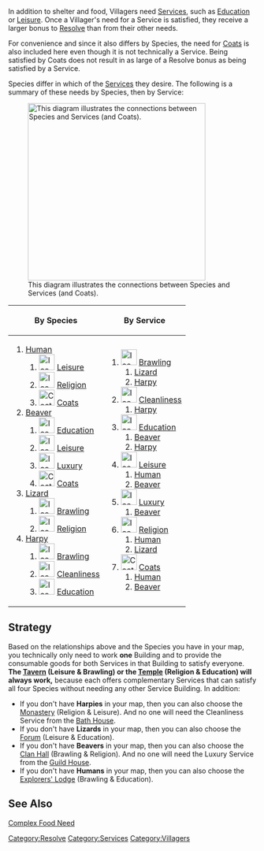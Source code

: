 In addition to shelter and food, Villagers need [[Services]], such as [[Education]] or [[Leisure]]. Once a Villager's need for a Service is satisfied, they receive a larger bonus to [[Resolve]] than from their other needs.

For convenience and since it also differs by Species, the need for [[Coats]] is also included here even though it is not technically a Service. Being satisfied by Coats does not result in as large of a Resolve bonus as being satisfied by a Service.

Species differ in which of the [[Services]] they desire. The following is a summary of these needs by Species, then by Service:

[[File:Species Servies Needs.png|thumb|360px|This diagram illustrates the connections between Species and Services (and Coats).]]
{| class="wikitable"
! By Species !! By Service
|- style="vertical-align:top;"
|
# [[Human]]
## [[File:Icon_Need_Leisure.png|32px]] [[Leisure]]
## [[File:Icon_Need_Religion.png|32px]] [[Religion]]
## [[File:Coats.png|32px]] [[Coats]]
# [[Beaver]]
## [[File:Icon_Need_Education.png|32px]] [[Education]]
## [[File:Icon_Need_Leisure.png|32px]] [[Leisure]]
## [[File:Icon_Need_Luxury.png|32px]] [[Luxury]]
## [[File:Coats.png|32px]] [[Coats]]
# [[Lizard]]
## [[File:Icon Need Brawling.png|32px]] [[Brawling]]
## [[File:Icon_Need_Religion.png|32px]] [[Religion]]
# [[Harpy]]
## [[File:Icon Need Brawling.png|32px]] [[Brawling]]
## [[File:Icon_Need_Cleanliness.png|32px]] [[Cleanliness]]
## [[File:Icon_Need_Education.png|32px]] [[Education]]
|
# [[File:Icon Need Brawling.png|32px]] [[Brawling]]
## [[Lizard]]
## [[Harpy]]
# [[File:Icon_Need_Cleanliness.png|32px]] [[Cleanliness]]
## [[Harpy]]
# [[File:Icon_Need_Education.png|32px]] [[Education]]
## [[Beaver]]
## [[Harpy]]
# [[File:Icon_Need_Leisure.png|32px]] [[Leisure]]
## [[Human]]
## [[Beaver]]
# [[File:Icon_Need_Luxury.png|32px]] [[Luxury]]
## [[Beaver]]
# [[File:Icon_Need_Religion.png|32px]] [[Religion]]
## [[Human]]
## [[Lizard]]
# [[File:Coats.png|32px]] [[Coats]]
## [[Human]]
## [[Beaver]]
|}


== Strategy ==
Based on the relationships above and the Species you have in your map, you technically only need to work '''one''' Building and to provide the consumable goods for both Services in that Building to satisfy everyone. '''The [[Tavern]] (Leisure & Brawling) or the [[Temple]] (Religion & Education) will always work,''' because each offers complementary Services that can satisfy all four Species without needing any other Service Building. In addition: 
* If you don't have '''Harpies''' in your map, then you can also choose the [[Monastery]] (Religion & Leisure). And no one will need the Cleanliness Service from the [[Bath House]].
* If you don't have '''Lizards''' in your map, then you can also choose the [[Forum]] (Leisure & Education).
* If you don't have '''Beavers''' in your map, then you can also choose the [[Clan Hall]] (Brawling & Religion). And no one will need the Luxury Service from the [[Guild House]].
* If you don't have '''Humans''' in your map, then you can also choose the [[Explorers' Lodge]] (Brawling & Education).

== See Also ==
[[Complex Food Need]]


[[Category:Resolve]]
[[Category:Services]]
[[Category:Villagers]]